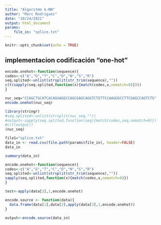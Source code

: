 ```yaml
---
title: "Algoritmo k-NN"
author: "Marc Rodriguez"
date: "10/24/2021"
output: html_document
params:
    file_in: "splice.txt"
---
```


```r
knitr::opts_chunk$set(echo = TRUE)
```

## implementacion codificación “one-hot”

```r


encode.onehot<-function(sequence){
codes<-c("A","G","T","C","D","N","S","R")
seq.splited<-unlist(strsplit(str_trim(sequence),""))
c(t(sapply(seq.splited,function(x){match(codes,x,nomatch=0)})))
}

nuc_seq="CCAGCTGCATCACAGGAGGCCAGCGAGCAGGTCTGTTCCAAGGGCCTTCGAGCCAGTCTG"
encode.onehot(nuc_seq)

```


```r
library(stringr)
#seq.splited<-unlist(strsplit(nuc_seq,""))
#output<-sapply(seq.splited,function(seq){match(codes,seq,nomatch=0)})
#c(t(output))
(nuc_seq)
```


```r
file1="splice.txt"
data_in <- read.csv(file.path(params$file_in), header=FALSE)
data_in
```
```r
summary(data_in)
```
```r
encode.onehot<-function(sequence){
codes<-c("A","G","T","C","D","N","S","R")
seq.splited<-unlist(strsplit(str_trim(sequence),""))
sapply(seq.splited,function(x){match(codes,x,nomatch=0)})
}

test<-apply(data[3],1,encode.onehot)
```


```r
encode.source <- function(data){
  data.frame(data[1],data[2],apply(data[3],1,encode.onehot))
}

output<-encode.source(data_in)

```

